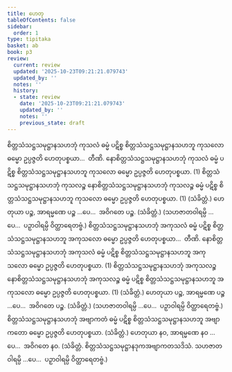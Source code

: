 ```yaml
---
title: ဟေတု
tableOfContents: false
sidebar:
  order: 1
type: tipitaka
basket: ab
book: p3
review:
  current: review
  updated: '2025-10-23T09:21:21.079743'
  updated_by: ''
  notes: ''
  history:
  - state: review
    date: '2025-10-23T09:21:21.079743'
    updated_by: ''
    notes: ''
    previous_state: draft
---
```



<ReviewStatus review={frontmatter.review} showDetails={true} />

<HypothesisAnnotation frontmatter={frontmatter} />

<DynamicBreadcrumb />

<Division number="73" book="p3" e="ch" v="39" p="409">

<Paragraph number="2163" book="p3">
စိတ္တသံသဋ္ဌသမုဋ္ဌာနသဟဘုံ ကုသလံ ဓမ္မံ ပဋိစ္စ စိတ္တသံသဋ္ဌသမုဋ္ဌာနသဟဘူ ကုသလော ဓမ္မော ဥပ္ပဇ္ဇတိ ဟေတုပစ္စယာ…  တီဏိ.
</Paragraph>

<Paragraph number="2164" book="p3">
နောစိတ္တသံသဋ္ဌသမုဋ္ဌာနသဟဘုံ ကုသလံ ဓမ္မံ ပဋိစ္စ စိတ္တသံသဋ္ဌသမုဋ္ဌာနသဟဘူ ကုသလော ဓမ္မော ဥပ္ပဇ္ဇတိ ဟေတုပစ္စယာ. (1)
</Paragraph>

<Paragraph number="2165" book="p3">
စိတ္တသံသဋ္ဌသမုဋ္ဌာနသဟဘုံ ကုသလဉ္စ နောစိတ္တသံသဋ္ဌသမုဋ္ဌာနသဟဘုံ ကုသလဉ္စ ဓမ္မံ ပဋိစ္စ စိတ္တသံသဋ္ဌသမုဋ္ဌာနသဟဘူ ကုသလော ဓမ္မော ဥပ္ပဇ္ဇတိ ဟေတုပစ္စယာ. (1) (သံခိတ္တံ.)
</Paragraph>

</Division>
<Division number="74" book="p3" e="ch" v="39" p="410">

<Paragraph number="2166" book="p3">
ဟေတုယာ ပဉ္စ, အာရမ္မဏေ ပဉ္စ …ပေ…  အဝိဂတေ ပဉ္စ. (သံခိတ္တံ.)
</Paragraph>

<Paragraph number="2167" book="p3">
(သဟဇာတဝါရမ္ပိ …ပေ…  ပဉှာဝါရမ္ပိ ဝိတ္ထာရေတဗ္ဗံ.)
</Paragraph>

</Division>
<Division number="75" book="p3" e="ch" v="39" p="410">

<Paragraph number="2168" book="p3">
စိတ္တသံသဋ္ဌသမုဋ္ဌာနသဟဘုံ အကုသလံ ဓမ္မံ ပဋိစ္စ စိတ္တသံသဋ္ဌသမုဋ္ဌာနသဟဘူ အကုသလော ဓမ္မော ဥပ္ပဇ္ဇတိ ဟေတုပစ္စယာ…  တီဏိ.
</Paragraph>

<Paragraph number="2169" book="p3">
နောစိတ္တသံသဋ္ဌသမုဋ္ဌာနသဟဘုံ အကုသလံ ဓမ္မံ ပဋိစ္စ စိတ္တသံသဋ္ဌသမုဋ္ဌာနသဟဘူ အကုသလော ဓမ္မော ဥပ္ပဇ္ဇတိ ဟေတုပစ္စယာ. (1)
</Paragraph>

<Paragraph number="2170" book="p3">
စိတ္တသံသဋ္ဌသမုဋ္ဌာနသဟဘုံ အကုသလဉ္စ နောစိတ္တသံသဋ္ဌသမုဋ္ဌာနသဟဘုံ အကုသလဉ္စ ဓမ္မံ ပဋိစ္စ စိတ္တသံသဋ္ဌသမုဋ္ဌာနသဟဘူ အကုသလော ဓမ္မော ဥပ္ပဇ္ဇတိ ဟေတုပစ္စယာ. (1) (သံခိတ္တံ.)
</Paragraph>

</Division>
<Division number="76" book="p3" e="ch" v="39" p="410">

<Paragraph number="2171" book="p3">
ဟေတုယာ ပဉ္စ, အာရမ္မဏေ ပဉ္စ …ပေ…  အဝိဂတေ ပဉ္စ. (သံခိတ္တံ.)
</Paragraph>

<Paragraph number="2172" book="p3">
(သဟဇာတဝါရမ္ပိ …ပေ…  ပဉှာဝါရမ္ပိ ဝိတ္ထာရေတဗ္ဗံ.)
</Paragraph>

</Division>
<Division number="77" book="p3" e="ch" v="39" p="410">

<Paragraph number="2173" book="p3">
စိတ္တသံသဋ္ဌသမုဋ္ဌာနသဟဘုံ အဗျာကတံ ဓမ္မံ ပဋိစ္စ စိတ္တသံသဋ္ဌသမုဋ္ဌာနသဟဘူ အဗျာကတော ဓမ္မော ဥပ္ပဇ္ဇတိ ဟေတုပစ္စယာ. (သံခိတ္တံ.)
</Paragraph>

</Division>
<Division number="78" book="p3" e="ch" v="39" p="410">

<Paragraph number="2174" book="p3">
ဟေတုယာ နဝ, အာရမ္မဏေ နဝ …ပေ…  အဝိဂတေ နဝ. (သံခိတ္တံ. စိတ္တသံသဋ္ဌသမုဋ္ဌာနဒုကအဗျာကတသဒိသံ. သဟဇာတဝါရမ္ပိ …ပေ…  ပဉှာဝါရမ္ပိ ဝိတ္ထာရေတဗ္ဗံ.)
</Paragraph>
</Division>